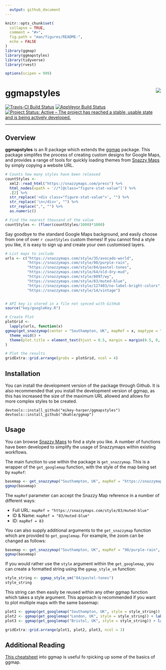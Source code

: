 ```yaml
---
  output: github_document
---
```

<!-- README.md is generated from README.Rmd. Please edit that file -->

```r
knitr::opts_chunk$set(
  collapse = TRUE,
  comment = "#>",
  fig.path = "man/figures/README-",
  echo = FALSE
)
library(ggmap)
library(ggmapstyles)
library(tidyverse)
library(rvest)

options(scipen = 999)
```

# ggmapstyles <img src="man/images/SnazzyMaps-Icon-Transparent.png" align="right" />

[![Travis-CI Build Status](https://travis-ci.org/mikey-harper/ggmapstyles.svg?branch=master)](https://travis-ci.org/mikey-harper/ggmapstyles)
[![AppVeyor Build Status](https://ci.appveyor.com/api/projects/status/github/mikey-harper/ggmapstyles?branch=master&svg=true)](https://ci.appveyor.com/project/mikey-harper/ggmapstyles)
[![Project Status: Active – The project has reached a stable, usable state and is being actively developed.](http://www.repostatus.org/badges/latest/active.svg)](http://www.repostatus.org/#active)

*****
## Overview

**ggmapstyles** is an R package which extends the [ggmap](https://github.com/dkahle/ggmap) package. This package simplifes the process of creating custom designs for Google Maps, and provides a range of tools for quickly loading themes from [Snazzy Maps](https://snazzymaps.com/) by simply copying a website URL.

```r
# Counts how many styles have been released
countStyles <- 
  xml2::read_html("https://snazzymaps.com/press") %>%
  html_nodes(xpath = '//*[@class="figure-stat-value"]') %>%
  .[2] %>%
  str_replace('<div class="figure-stat-value">', "") %>%
  str_replace('\n</div>', "") %>%
  str_replace(",", "") %>%
  as.numeric()

# Find the nearest thousand of the value
countStyles <- (floor(countStyles/1000)*1000)
```

Say goodbye to the standard Google Maps background, and easily choose from one of over `r countStyles` custom themes! If you cannot find a style you like, it is easy to sign up and create your own customised layers.

```r
# List maps to include
urls <- c("https://snazzymaps.com/style/35/avocado-world",
          "https://snazzymaps.com/style/98/purple-rain",
          "https://snazzymaps.com/style/84/pastel-tones",
          "https://snazzymaps.com/style/64/old-dry-mud",
          "https://snazzymaps.com/style/8097/wy",
          "https://snazzymaps.com/style/83/muted-blue",
          "https://snazzymaps.com/style/127403/no-label-bright-colors",
          "https://snazzymaps.com/style/14/vintage")


# API key is stored in a file not synced with GitHub
source("key/googleKey.R")

# Create Plot
plotGrid <-
  lapply(urls, function(x)
ggmap(get_snazzymap(center = "Southampton, UK", mapRef = x, maptype = "roadmap")) +
  theme_void() +
  theme(plot.title = element_text(hjust = 0.5, margin = margin(0.5, 0, 0.5, 0, unit = "cm") ))
)

# Plot the results
gridExtra::grid.arrange(grobs = plotGrid, ncol = 4)
```

## Installation

You can install the development version of the package through Github. It is also recommended that you install the development version of ggmap, as this has increased the size of the maximum URL allowed and allows for more complex styles to be created. 

```
devtools::install_github("mikey-harper/ggmapstyles")
devtools::install_github("dkahle/ggmap")
```

## Usage

You can browse [Snazzy Maps](https://snazzymaps.com/) to find a style you like. A number of functions have been developed to simplify the usage of Snazzymaps within existing workflows.

The main function to use within the package is `get_snazzymap`. This is a wrapper of the `get_googlemap` function, with the style of the map being set by `mapRef`:

```r
basemap <- get_snazzymap("Southampton, UK", mapRef = "https://snazzymaps.com/style/83/muted-blue")
ggmap(basemap)
```

The `mapRef` parameter can accept the Snazzy Map reference in a number of different ways:

- Full URL: `mapRef = "https://snazzymaps.com/style/83/muted-blue"`
- ID & Name: `mapRef = "83/muted-blue"`
- ID: `mapRef = 83`

You can also supply additional arguments to the `get_snazzymap` function which are provided to `get_googlemap`. For example, the zoom can be changed as follows:

```r
basemap <- get_snazzymap("Southampton, UK", mapRef = "98/purple-rain", zoom = 15)
ggmap(basemap)
```

If you would rather use the `style` argument within the `get_googlemap`, you can create a formatted string using the `ggmap_style_sm` function:

```r
style_string <- ggmap_style_sm("84/pastel-tones")
style_string
```

This string can then easily be reused within any other ggmap function which takes a style argument. This approach is recommended if you want to plot multiple maps with the same basemap:

```r
plot1 <- ggmap(get_googlemap("Southampton, UK", style = style_string)) + labs(title = "Southampton")
plot2 <- ggmap(get_googlemap("London, UK", style = style_string)) + labs(title = "London")
plot3 <- ggmap(get_googlemap("Bristol, UK", style = style_string)) + labs(title = "Bristol")

gridExtra::grid.arrange(plot1, plot2, plot3, ncol = 3)
```

## Additional Reading

[This cheatsheet](https://www.nceas.ucsb.edu/~frazier/RSpatialGuides/ggmap/ggmapCheatsheet.pdf) into ggmap is useful fo rpicking up some of the basics of ggmap.





